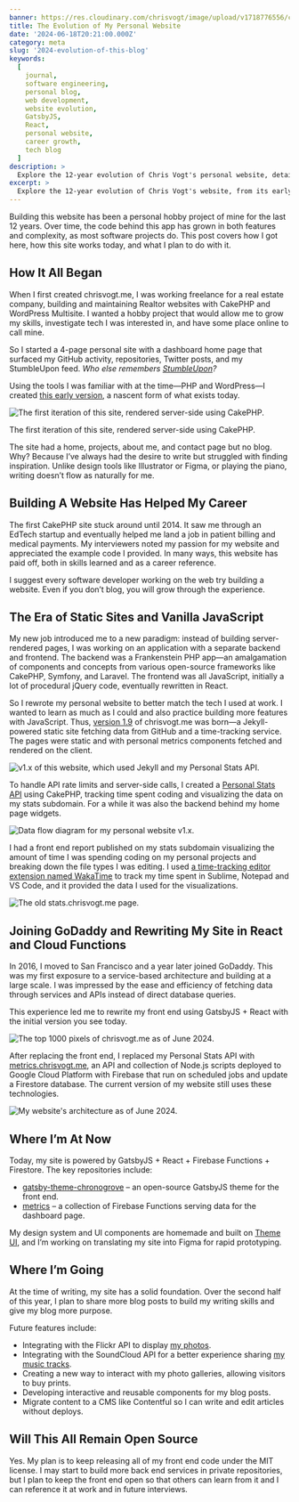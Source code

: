 ```yaml
---
banner: https://res.cloudinary.com/chrisvogt/image/upload/v1718776556/chrisvogt-me/thumbnails/evolution-my-blog.webp
title: The Evolution of My Personal Website
date: '2024-06-18T20:21:00.000Z'
category: meta
slug: '2024-evolution-of-this-blog'
keywords:
  [
    journal,
    software engineering,
    personal blog,
    web development,
    website evolution,
    GatsbyJS,
    React,
    personal website,
    career growth,
    tech blog
  ]
description: >
  Explore the 12-year evolution of Chris Vogt's personal website, detailing its transformation from a basic PHP site to a sophisticated GatsbyJS and React application.
excerpt: >
  Explore the 12-year evolution of Chris Vogt's website, from its early days as a PHP site to its current state powered by GatsbyJS and React
---
```


Building this website has been a personal hobby project of mine for the last 12 years. Over time, the code behind this app has grown in both features and complexity, as most software projects do. This post covers how I got here, how this site works today, and what I plan to do with it.

## How It All Began

When I first created chrisvogt.me, I was working freelance for a real estate company, building and maintaining Realtor websites with CakePHP and WordPress Multisite. I wanted a hobby project that would allow me to grow my skills, investigate tech I was interested in, and have some place online to call mine.

So I started a 4-page personal site with a dashboard home page that surfaced my GitHub activity, repositories, Twitter posts, and my StumbleUpon feed. _Who else remembers [StumbleUpon](https://en.wikipedia.org/wiki/StumbleUpon)?_

Using the tools I was familiar with at the time—PHP and WordPress—I created [this early version](https://github.com/chrisvogt/cakephp-devsite), a nascent form of what exists today.

![The first iteration of this site, rendered server-side using CakePHP.](https://res.cloudinary.com/chrisvogt/image/upload/v1718778240/posts/cakephp-site.webp)

The first iteration of this site, rendered server-side using CakePHP.

The site had a home, projects, about me, and contact page but no blog. Why? Because I’ve always had the desire to write but struggled with finding inspiration. Unlike design tools like Illustrator or Figma, or playing the piano, writing doesn’t flow as naturally for me.

## Building A Website Has Helped My Career

The first CakePHP site stuck around until 2014. It saw me through an EdTech startup and eventually helped me land a job in patient billing and medical payments. My interviewers noted my passion for my website and appreciated the example code I provided. In many ways, this website has paid off, both in skills learned and as a career reference.

I suggest every software developer working on the web try building a website. Even if you don’t blog, you will grow through the experience.

## The Era of Static Sites and Vanilla JavaScript

My new job introduced me to a new paradigm: instead of building server-rendered pages, I was working on an application with a separate backend and frontend. The backend was a Frankenstein PHP app—an amalgamation of components and concepts from various open-source frameworks like CakePHP, Symfony, and Laravel. The frontend was all JavaScript, initially a lot of procedural jQuery code, eventually rewritten in React.

So I rewrote my personal website to better match the tech I used at work. I wanted to learn as much as I could and also practice building more features with JavaScript. Thus, [version 1.9](https://github.com/chrisvogt/legacy-chrisvogt.me) of chrisvogt.me was born—a Jekyll-powered static site fetching data from GitHub and a time-tracking service. The pages were static and with personal metrics components fetched and rendered on the client.

![v1.x of this website, which used Jekyll and my Personal Stats API.](https://res.cloudinary.com/chrisvogt/image/upload/v1718778239/posts/v-1-9.webp)

To handle API rate limits and server-side calls, I created a [Personal Stats API](https://github.com/chrisvogt/stats) using CakePHP, tracking time spent coding and visualizing the data on my stats subdomain. For a while it was also the backend behind my home page widgets.

<img
  loading='lazy'
  className='solid-background'
  alt='Data flow diagram for my personal website v1.x.'
  src='https://res.cloudinary.com/chrisvogt/image/upload/v1718781949/posts/2019-data-diagram.webp'
/>

I had a front end report published on my stats subdomain visualizing the amount of time I was spending coding on my personal projects and breaking down the file types I was editing. I used [a time-tracking editor extension named WakaTime](https://wakatime.com/) to track my time spent in Sublime, Notepad and VS Code, and it provided the data I used for the visualizations.

![The old stats.chrisvogt.me page.](https://res.cloudinary.com/chrisvogt/image/upload/v1718778239/posts/stats-site.webp)

## Joining GoDaddy and Rewriting My Site in React and Cloud Functions

In 2016, I moved to San Francisco and a year later joined GoDaddy. This was my first exposure to a service-based architecture and building at a large scale. I was impressed by the ease and efficiency of fetching data through services and APIs instead of direct database queries.

This experience led me to rewrite my front end using GatsbyJS + React with the initial version you see today.

![The top 1000 pixels of chrisvogt.me as of June 2024.](https://res.cloudinary.com/chrisvogt/image/upload/v1718778240/posts/current-site.webp)

After replacing the front end, I replaced my Personal Stats API with [metrics.chrisvogt.me](https://github.com/chrisvogt/metrics), an API and collection of Node.js scripts deployed to Google Cloud Platform with Firebase that run on scheduled jobs and update a Firestore database. The current version of my website still uses these technologies.

<img
  loading='lazy'
  className='solid-background'
  alt="My website's architecture as of June 2024."
  src='https://res.cloudinary.com/chrisvogt/image/upload/v1718782557/posts/2024-data-diagram.webp'
/>

## Where I’m At Now

Today, my site is powered by GatsbyJS + React + Firebase Functions + Firestore. The key repositories include:

- [gatsby-theme-chronogrove](https://github.com/chrisvogt/gatsby-theme-chronogrove) – an open-source GatsbyJS theme for the front end.
- [metrics](https://github.com/chrisvogt/metrics) – a collection of Firebase Functions serving data for the dashboard page.

My design system and UI components are homemade and built on [Theme UI](https://theme-ui.com/), and I’m working on translating my site into Figma for rapid prototyping.

## Where I’m Going

At the time of writing, my site has a solid foundation. Over the second half of this year, I plan to share more blog posts to build my writing skills and give my blog more purpose.

Future features include:

- Integrating with the Flickr API to display [my photos](https://www.flickr.com/photos/c1v0/).
- Integrating with the SoundCloud API for a better experience sharing [my music tracks](https://soundcloud.com/c1v0/tracks).
- Creating a new way to interact with my photo galleries, allowing visitors to buy prints.
- Developing interactive and reusable components for my blog posts.
- Migrate content to a CMS like Contentful so I can write and edit articles without deploys.

## Will This All Remain Open Source

Yes. My plan is to keep releasing all of my front end code under the MIT license. I may start to build more back end services in private repositories, but I plan to keep the front end open so that others can learn from it and I can reference it at work and in future interviews.
